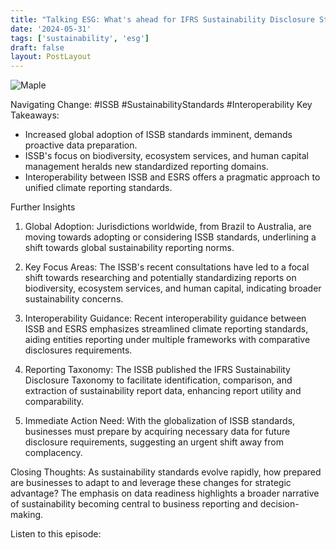 ```yaml
---
title: "Talking ESG: What's ahead for IFRS Sustainability Disclosure Standards"
date: '2024-05-31'
tags: ['sustainability', 'esg']
draft: false
layout: PostLayout
---
```


<div className="flex justify-center">
  <div className="my-1 w-full px-2 xl:my-1 xl:w-1/2 xl:px-2">
    <img src="https://willpolesa.pythonanywhere.com/static/podcast_thumbnails/rec7umdowITFcmEcUpodcast_thumbnail.png" alt="Maple" className="mx-auto h-58 w-auto" />
  </div>
</div>

Navigating Change: #ISSB #SustainabilityStandards #Interoperability
Key Takeaways:
- Increased global adoption of ISSB standards imminent, demands proactive data preparation.
- ISSB's focus on biodiversity, ecosystem services, and human capital management heralds new standardized reporting domains.
- Interoperability between ISSB and ESRS offers a pragmatic approach to unified climate reporting standards.

Further Insights
1. Global Adoption:
Jurisdictions worldwide, from Brazil to Australia, are moving towards adopting or considering ISSB standards, underlining a shift towards global sustainability reporting norms.

2. Key Focus Areas:
The ISSB's recent consultations have led to a focal shift towards researching and potentially standardizing reports on biodiversity, ecosystem services, and human capital, indicating broader sustainability concerns.

3. Interoperability Guidance:
Recent interoperability guidance between ISSB and ESRS emphasizes streamlined climate reporting standards, aiding entities reporting under multiple frameworks with comparative disclosures requirements.

4. Reporting Taxonomy:
The ISSB published the IFRS Sustainability Disclosure Taxonomy to facilitate identification, comparison, and extraction of sustainability report data, enhancing report utility and comparability.

5. Immediate Action Need:
With the globalization of ISSB standards, businesses must prepare by acquiring necessary data for future disclosure requirements, suggesting an urgent shift away from complacency.

Closing Thoughts:
As sustainability standards evolve rapidly, how prepared are businesses to adapt to and leverage these changes for strategic advantage? The emphasis on data readiness highlights a broader narrative of sustainability becoming central to business reporting and decision-making.

Listen to this episode:
